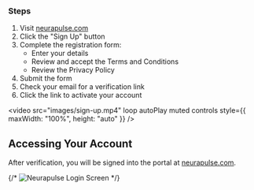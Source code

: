 
### Steps

1. Visit [neurapulse.com](https://neurapulse.com)
2. Click the "Sign Up" button
3. Complete the registration form:
   - Enter your details
   - Review and accept the Terms and Conditions
   - Review the Privacy Policy
4. Submit the form
5. Check your email for a verification link
6. Click the link to activate your account

<video
  src="images/sign-up.mp4"
  loop
  autoPlay
  muted
  controls
  style={{ maxWidth: "100%", height: "auto" }}
/>

## Accessing Your Account

After verification, you will be signed into the portal at [neurapulse.com](https://neurapulse.com).

{/* ![Neurapulse Login Screen](./assets/login-screen.png) */}


